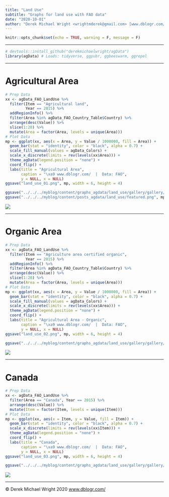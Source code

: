 ```yaml
---
title: "Land Use"
subtitle: "Graphs for land use with FAO data"
date: "2020-10-01"
author: "Derek Michael Wright <wrightmderek@gmail.com> [www.dblogr.com/](https://dblogr.com/) [Image Gallery](https://dblogr.com/graphs_agdata/land_use/)"
---
```


```r
knitr::opts_chunk$set(echo = TRUE, warning = F, message = F)
```

---

```r
# devtools::install_github("derekmichaelwright/agData")
library(agData) # Loads: tidyverse, ggpubr, ggbeeswarm, ggrepel
```

---

# Agricultural Area

```r
# Prep Data
xx <- agData_FAO_LandUse %>% 
  filter(Item == "Agricultural land",
         Year == 2015) %>%
  addRegionInfo() %>%
  filter(Area %in% agData_FAO_Country_Table$Country) %>%
  arrange(desc(Value)) %>%
  slice(1:20) %>%
  mutate(Area = factor(Area, levels = unique(Area)))
# Plot Data
mp <- ggplot(xx, aes(x = Area, y = Value / 1000000, fill = Area)) + 
  geom_bar(stat = "identity", color = "black", alpha = 0.7) +
  scale_fill_manual(values = agData_Colors) +
  scale_x_discrete(limits = rev(levels(xx$Area))) +
  theme_agData(legend.position = "none") + 
  coord_flip() +
  labs(title = "Agricultural Area",
       caption = "\xa9 www.dblogr.com/  |  Data: FAO",
       y = NULL, x = NULL)
ggsave("land_use_01.png", mp, width = 6, height = 4)
```

```r
ggsave("../../../myblog/content/graphs_agdata/land_use/gallery/gallery/land_use_01.png", mp, width = 6, height = 4)
ggsave("../../../myblog/content/posts_agdata/land_use/featured.png", mp, width = 6, height = 4)
```

![](land_use_01.png)

---

# Organic Area

```r
# Prep Data
xx <- agData_FAO_LandUse %>% 
  filter(Item == "Agriculture area certified organic",
         Year == 2015) %>%
  addRegionInfo() %>%
  filter(Area %in% agData_FAO_Country_Table$Country) %>%
  arrange(desc(Value)) %>%
  slice(1:20) %>%
  mutate(Area = factor(Area, levels = unique(Area)))
# Plot Data
mp <- ggplot(xx, aes(x = Area, y = Value / 1000000, fill = Area)) + 
  geom_bar(stat = "identity", color = "black", alpha = 0.7) +
  scale_fill_manual(values = agData_Colors) +
  scale_x_discrete(limits = rev(levels(xx$Area))) +
  theme_agData(legend.position = "none") +
  coord_flip() +
  labs(title = "Agricultural Area - Organic",
       caption = "\xa9 www.dblogr.com/  |  Data: FAO",
       y = NULL, x = NULL)
ggsave("land_use_02.png", mp, width = 6, height = 4)
```

```r
ggsave("../../../myblog/content/graphs_agdata/land_use/gallery/gallery/land_use_02.png", mp, width = 6, height = 4)
```

![](land_use_02.png)

---

# Canada

```r
# Prep Data
xx <- agData_FAO_LandUse %>% 
  filter(Area == "Canada", Year == 2015) %>%
  arrange(desc(Value)) %>%
  mutate(Item = factor(Item, levels = unique(Item)))
# Plot Data
mp <- ggplot(xx, aes(x = Item, y = Value, fill = Item)) + 
  geom_bar(stat = "identity", color = "black", alpha = 0.7) +
  scale_x_discrete(limits = rev(levels(xx$Item))) +
  theme_agData(legend.position = "none") + 
  coord_flip() +
  labs(title = "Canada",
       caption = "\xa9 www.dblogr.com/  |  Data: FAO",
       y = NULL, x = NULL)
ggsave("land_use_03.png", mp, width = 6, height = 4)
```

```r
ggsave("../../../myblog/content/graphs_agdata/land_use/gallery/gallery/land_use_03.png", mp, width = 6, height = 4)
```

![](land_use_03.png)

---

&copy; Derek Michael Wright 2020 [www.dblogr.com/](https://dblogr.netlify.com/)